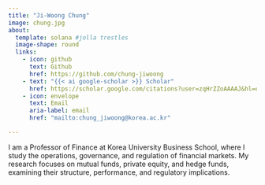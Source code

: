 ```yaml
---
title: "Ji-Woong Chung"
image: chung.jpg
about:
  template: solana #jolla trestles
  image-shape: round
  links:
    - icon: github
      text: Github
      href: https://github.com/chung-jiwoong
    - text: "{{< ai google-scholar >}} Scholar"
      href: https://scholar.google.com/citations?user=zqHrZZoAAAAJ&hl=en
    - icon: envelope
      text: Email
      aria-label: email
      href: "mailto:chung_jiwoong@korea.ac.kr"

---
```


I am a Professor of Finance at Korea University Business School, where I study the operations, governance, and regulation of financial markets. My research focuses on mutual funds, private equity, and hedge funds, examining their structure, performance, and regulatory implications. 